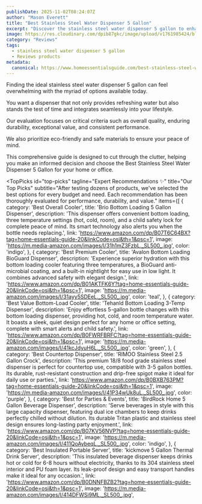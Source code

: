 ```yaml
---
publishDate: 2025-11-02T08:24:07Z
author: "Mason Everett"
title: "Best Stainless Steel Water Dispenser 5 Gallon"
excerpt: "Discover the stainless steel water dispenser 5 gallon to enhance your experience. Find top solutions based on thorough testing and reviews."
image: https://res.cloudinary.com/dpib87gkc/image/upload/v1761985424/blog_image_1761985424_zfdutd.webp
category: "Reviews"
tags:
  - stainless steel water dispenser 5 gallon
  - Reviews products
metadata:
  canonical: https://www.homeessentialsguide.com/best-stainless-steel-water-dispenser-5-gallon
---
```



<p>
Finding the ideal stainless steel water dispenser 5 gallon can feel overwhelming with the myriad of options available today.
</p>
<p>
You want a dispenser that not only provides refreshing water but also stands the test of time and integrates seamlessly into your lifestyle.
</p>
<p>
Our evaluation focuses on critical criteria such as overall quality, enduring durability, exceptional value, and consistent performance.
</p>
<p>
We also prioritize eco-friendly and safe materials to ensure your peace of mind.
</p>
<p>
This comprehensive guide is designed to cut through the clutter, helping you make an informed decision and choose the Best Stainless Steel Water Dispenser 5 Gallon for your home or office.
</p>

<TopPicks
  id="top-picks"
  tagline="Expert Recommendations ✨"
  title="Our Top Picks"
  subtitle="After testing dozens of products, we've selected the best options for every budget and need. Each recommendation has been thoroughly evaluated for performance, durability, and value."
  items={[
    {
      category: 'Best Overall Cooler',
      title: 'Brio Bottom Loading 5 Gallon Dispenser',
      description: 'This dispenser offers convenient bottom loading, three temperature settings (hot, cold, room), and a child safety lock for complete peace of mind. Its smart technology also alerts you when the bottle needs replacing.',
      link: 'https://www.amazon.com/dp/B07T6C64BX?tag=home-essentials-guide-20&linkCode=osi&th=1&psc=1',
      image: 'https://m.media-amazon.com/images/I/31h1mZ3FzbL._SL500_.jpg',
      color: 'indigo',
    },
    {
      category: 'Best Premium Cooler',
      title: 'Avalon Bottom Loading BioGuard Dispenser',
      description: 'Experience superior hydration with this bottom loading cooler featuring three temperatures, a BioGuard anti-microbial coating, and a built-in nightlight for easy use in low light. It combines advanced safety with elegant design.',
      link: 'https://www.amazon.com/dp/B01AKTFK6Y?tag=home-essentials-guide-20&linkCode=osi&th=1&psc=1',
      image: 'https://m.media-amazon.com/images/I/31ayy5SDEeL._SL500_.jpg',
      color: 'teal',
    },
    {
      category: 'Best Value Bottom-Load Cooler',
      title: 'Tehanld Bottom Loading 3-Temp Dispenser',
      description: 'Enjoy effortless 5-gallon bottle changes with this bottom loading dispenser, providing hot, cold, and room temperature water. It boasts a sleek, quiet design perfect for any home or office setting, complete with smart alerts and child safety.',
      link: 'https://www.amazon.com/dp/B0FWRFBRFC?tag=home-essentials-guide-20&linkCode=osi&th=1&psc=1',
      image: 'https://m.media-amazon.com/images/I/41kcJdyuH6L._SL500_.jpg',
      color: 'green',
    },
    {
      category: 'Best Countertop Dispenser',
      title: 'RIMOO Stainless Steel 2.5 Gallon Crock',
      description: 'This premium 18/8 food grade stainless steel dispenser is perfect for countertop use, compatible with 3-5 gallon bottles. Its durable, rust-resistant construction and drip-free spigot make it ideal for daily use or parties.',
      link: 'https://www.amazon.com/dp/B0BXB763PM?tag=home-essentials-guide-20&linkCode=osi&th=1&psc=1',
      image: 'https://m.media-amazon.com/images/I/41P34wUk8uL._SL500_.jpg',
      color: 'purple',
    },
    {
      category: 'Best for Parties & Events',
      title: 'BirdRock Home 5 Gallon Beverage Dispenser',
      description: 'Serve beverages in style with this large capacity dispenser, featuring dual ice chambers to keep drinks perfectly chilled without dilution. Its durable Tritan plastic and stainless steel design ensures long-lasting party enjoyment.',
      link: 'https://www.amazon.com/dp/B07KV56NVP?tag=home-essentials-guide-20&linkCode=osi&th=1&psc=1',
      image: 'https://m.media-amazon.com/images/I/411QoAybeqL._SL500_.jpg',
      color: 'indigo',
    },
    {
      category: 'Best Insulated Portable Server',
      title: 'kickmove 5 Gallon Thermal Drink Server',
      description: 'This insulated beverage dispenser keeps drinks hot or cold for 6-8 hours without electricity, thanks to its 304 stainless steel interior and PU foam layer. Its leak-proof design and easy transport handles make it ideal for any occasion.',
      link: 'https://www.amazon.com/dp/B0DNNFBZB2?tag=home-essentials-guide-20&linkCode=osi&th=1&psc=1',
      image: 'https://m.media-amazon.com/images/I/414DFWSi9ML._SL500_.jpg',
